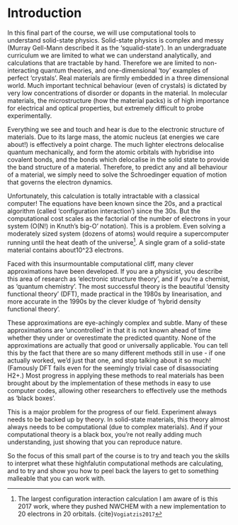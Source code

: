 Introduction
============

In this final part of the course, we will use computational tools to understand
solid-state physics. Solid-state physics is complex and messy (Murray Gell-Mann
described it as the ‘squalid-state’). In an undergraduate curriculum we are
limited to what we can understand analytically, and calculations that are
tractable by hand. Therefore we are limited to non-interacting quantum
theories, and one-dimensional ‘toy’ examples of perfect ‘crystals’. Real
materials are firmly embedded in a three dimensional world. Much important
technical behaviour (even of crystals) is dictated by very low concentrations
of disorder or dopants in the material. In molecular materials, the
microstructure (how the material packs) is of high importance for electrical
and optical properties, but extremely difficult to probe experimentally.

Everything we see and touch and hear is due to the electronic structure of
materials. Due to its large mass, the atomic nucleus (at energies we care
about!) is effectively a point charge. The much lighter electrons delocalise
quantum mechanically, and form the atomic orbitals with hybridise into covalent
bonds, and the bonds which delocalise in the solid state to provide the band
structure of a material. Therefore, to predict any and all behaviour of
a material, we simply need to solve the Schroedinger equation of motion that
governs the electron dynamics. 

Unfortunately, this calculation is totally intractable with a classical
computer! The equations have been known since the 20s, and a practical
algorithm (called ‘configuration interaction’) since the 30s. But the
computational cost scales as the factorial of the number of electrons in your
system (O(N!) in Knuth’s big-O’ notation). This is a problem. Even solving
a moderately sized system (dozens of atoms) would require a supercomputer
running until the heat death of the universe[^largestCIcalc]. A single gram of
a solid-state material contains about10^23 electrons. 

[^largestCIcalc]: The largest configuration interaction calculation I am aware
  of is this 2017 work, where they pushed NWCHEM with a new implementation to
  20 electrons in 20 orbitals. {cite}`Vogiatzis2017`

  Faced with this insurmountable computational cliff, many clever
  approximations have been developed. If you are a physicist, you describe this
  area of research as ‘electronic structure theory’, and if you’re a chemist,
  as ‘quantum chemistry’. The most successful theory is the beautiful  ‘density
  functional theory’ (DFT), made practical in the 1980s by linearisation, and
  more accurate in the 1990s by the clever kludge of ‘hybrid density functional
  theory’. 

  These approximations are eye-achingly complex and subtle. Many of these
  approximations are ‘uncontrolled’ in that it is not known ahead of time
  whether they under or overestimate the predicted quantity. None of the
  approximations are actually that good or universally applicable. You can tell
  this by the fact that there are so many different methods still in use - if
  one actually worked, we’d just that one, and stop talking about it so much!
  (Famously DFT fails even for the seemingly trivial case of disassociating
  H2+.) Most progress in applying these methods to real materials has been
  brought about by the implementation of these methods in easy to use computer
  codes, allowing other researchers to effectively use the methods as ‘black
  boxes’. 

  This is a major problem for the progress of our field. Experiment always
  needs to be backed up by theory. In solid-state materials, this theory almost
  always needs to be computational (due to complex materials). And if your
  computational theory is a black box, you’re not really adding much
  understanding, just showing that you can reproduce nature. 

  So the focus of this small part of the course is to try and teach you the
  skills to interpret what these highfalutin computational methods are
  calculating, and to try and show you how to peel back the layers to get to
  something malleable that you can work with. 

